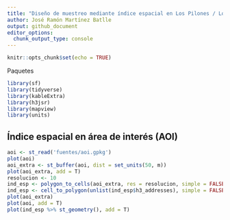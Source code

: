 ```yaml
---
title: "Diseño de muestreo mediante índice espacial en Los Pilones / Los Boquerones <br> Asignaturas biogeografía y geomorfología, UASD"
author: José Ramón Martínez Batlle
output: github_document
editor_options: 
  chunk_output_type: console
---
```


```r
knitr::opts_chunk$set(echo = TRUE)
```

Paquetes

```r
library(sf)
library(tidyverse)
library(kableExtra)
library(h3jsr)
library(mapview)
library(units)
```

## Índice espacial en área de interés (AOI)

```r
aoi <- st_read('fuentes/aoi.gpkg')
plot(aoi)
aoi_extra <- st_buffer(aoi, dist = set_units(50, m))
plot(aoi_extra, add = T)
resolucion <- 10
ind_esp <- polygon_to_cells(aoi_extra, res = resolucion, simple = FALSE)
ind_esp <- cell_to_polygon(unlist(ind_esp$h3_addresses), simple = FALSE)
plot(aoi_extra)
plot(aoi, add = T)
plot(ind_esp %>% st_geometry(), add = T)

```

